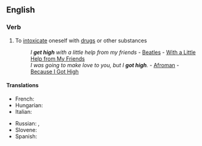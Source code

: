 ==English==

===Verb===
{{en-verb|gets high|getting high|got high|gotten high}}

# {{lb|en|idiomatic}} To [[intoxicate]] oneself with [[drugs]] or other substances
#: ''I '''get high''' with a little help from my friends'' - [[Beatles]] - [[w:With a Little Help from My Friends|With a Little Help from My Friends]]
#: ''I was going to make love to you, but I '''got high'''.'' - [[w:Afroman|Afroman]] - [[w:Because I Got High|Because I Got High]]

====Translations====
{{trans-top|get high}}
* French: {{t+|fr|défoncer}}
* Hungarian: {{t+|hu|betép}}
* Italian: {{t+|it|drogarsi}}
{{trans-mid}}
* Russian: {{t|ru|пыхнуть}}, {{t|ru|накуриться}}
* Slovene: {{t|sl|zadeti se}}
* Spanish: {{t+|es|drogarse}}
{{trans-bottom}}